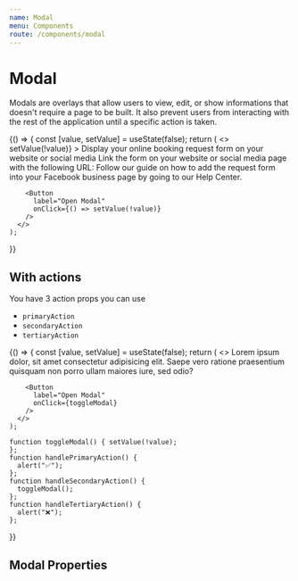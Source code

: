 ```yaml
---
name: Modal
menu: Components
route: /components/modal
---
```



# Modal

<ComponentStatus stage="pre" responsive="no" accessible="no" />

Modals are overlays that allow users to view, edit, or show informations that
doesn't require a page to be built. It also prevent users from interacting with
the rest of the application until a specific action is taken.

<Playground>
  {() => {
    const [value, setValue] = useState(false);
    return (
      <>
        <Modal
          title="Share and Embed"
          open={value}
          onRequestClose={() => setValue(!value)}
        >
          <Content>
            <Text>
              Display your online booking request form on your website or social media
            </Text>
          </Content>
          <Tabs>
            <Tab label="Share Link">
              <Text>
                  Link the form on your website or social media page with the following URL:
              </Text>
            </Tab>
            <Tab label="Add to Facebook">
              <Text>
                Follow our guide on how to add the request form into your Facebook business page by going to our Help Center.
              </Text>
            </Tab>
          </Tabs>
        </Modal>

        <Button
          label="Open Modal"
          onClick={() => setValue(!value)}
        />
      </>
    );

}}

</Playground>

## With actions

You have 3 action props you can use

- `primaryAction`
- `secondaryAction`
- `tertiaryAction`

<Playground>
  {() => {
    const [value, setValue] = useState(false);
    return (
      <>
        <Modal
          title="Hold the phone!"
          open={value}
          primaryAction={{ label: "Submit", onClick: handlePrimaryAction }}
          secondaryAction={{ label: "Cancel", onClick: handleSecondaryAction }}
          tertiaryAction={{ label: "Delete", onClick: handleTertiaryAction }}
          onRequestClose={toggleModal}
        >
          <Content>
            <Text>
              Lorem ipsum dolor, sit amet consectetur adipisicing elit. Saepe vero ratione praesentium quisquam non porro ullam maiores iure, sed odio?
            </Text>
          </Content>
        </Modal>

        <Button
          label="Open Modal"
          onClick={toggleModal}
        />
      </>
    );

    function toggleModal() { setValue(!value);
    };
    function handlePrimaryAction() {
      alert("✅");
    };
    function handleSecondaryAction() {
      toggleModal();
    };
    function handleTertiaryAction() {
      alert("❌");
    };

}}

</Playground>

## Modal Properties

<Props of={Modal} />
